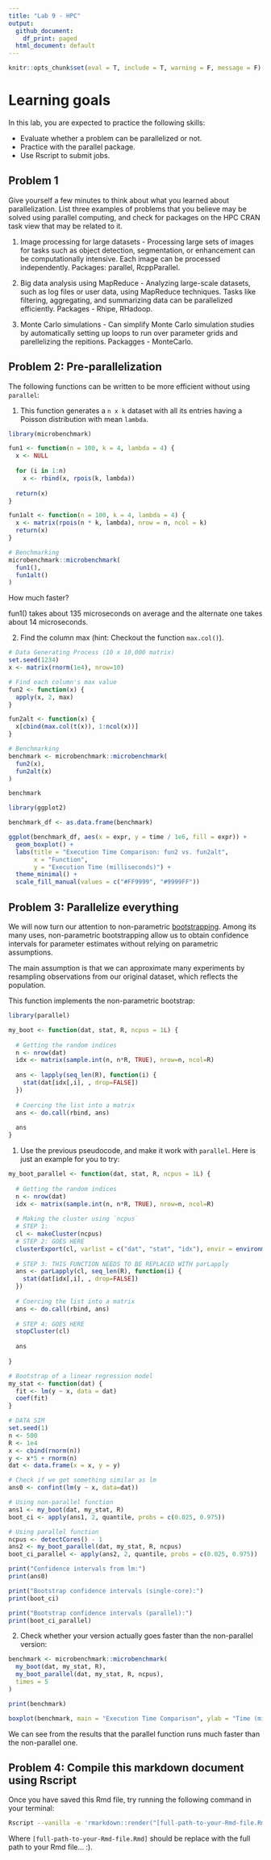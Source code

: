 ```yaml
---
title: "Lab 9 - HPC"
output: 
  github_document:
    df_print: paged
  html_document: default
---
```


```r
knitr::opts_chunk$set(eval = T, include = T, warning = F, message = F)
```

# Learning goals

In this lab, you are expected to practice the following skills:

- Evaluate whether a problem can be parallelized or not.
- Practice with the parallel package.
- Use Rscript to submit jobs.

## Problem 1

Give yourself a few minutes to think about what you learned about parallelization. List three
examples of problems that you believe may be solved using parallel computing,
and check for packages on the HPC CRAN task view that may be related to it.

1. Image processing for large datasets - Processing large sets of images for tasks such as object detection, segmentation, or enhancement can be computationally intensive. Each image can be processed independently. Packages: parallel, RcppParallel.

2. Big data analysis using MapReduce -  Analyzing large-scale datasets, such as log files or user data, using MapReduce techniques. Tasks like filtering, aggregating, and summarizing data can be parallelized efficiently. Packages - Rhipe, RHadoop.

3. Monte Carlo simulations - Can simplify Monte Carlo simulation studies by automatically setting up loops to run over parameter grids and parellelizing the repitions. Packagges - MonteCarlo. 

## Problem 2: Pre-parallelization

The following functions can be written to be more efficient without using
`parallel`:

1. This function generates a `n x k` dataset with all its entries having a Poisson distribution with mean `lambda`.

```r
library(microbenchmark)

fun1 <- function(n = 100, k = 4, lambda = 4) {
  x <- NULL
  
  for (i in 1:n)
    x <- rbind(x, rpois(k, lambda))
  
  return(x)
}

fun1alt <- function(n = 100, k = 4, lambda = 4) {
  x <- matrix(rpois(n * k, lambda), nrow = n, ncol = k)
  return(x)
}

# Benchmarking
microbenchmark::microbenchmark(
  fun1(),
  fun1alt()
)
```

How much faster?

fun1() takes about 135 microseconds on average and the alternate one takes about 14 microseconds. 


2.  Find the column max (hint: Checkout the function `max.col()`).

```r
# Data Generating Process (10 x 10,000 matrix)
set.seed(1234)
x <- matrix(rnorm(1e4), nrow=10)

# Find each column's max value
fun2 <- function(x) {
  apply(x, 2, max)
}

fun2alt <- function(x) {
  x[cbind(max.col(t(x)), 1:ncol(x))]
}

# Benchmarking
benchmark <- microbenchmark::microbenchmark(
  fun2(x),
  fun2alt(x)
)

benchmark
```

```r
library(ggplot2)

benchmark_df <- as.data.frame(benchmark)

ggplot(benchmark_df, aes(x = expr, y = time / 1e6, fill = expr)) +
  geom_boxplot() +
  labs(title = "Execution Time Comparison: fun2 vs. fun2alt",
       x = "Function",
       y = "Execution Time (milliseconds)") +
  theme_minimal() +
  scale_fill_manual(values = c("#FF9999", "#9999FF"))
```


## Problem 3: Parallelize everything

We will now turn our attention to non-parametric 
[bootstrapping](https://en.wikipedia.org/wiki/Bootstrapping_(statistics)).
Among its many uses, non-parametric bootstrapping allow us to obtain confidence
intervals for parameter estimates without relying on parametric assumptions.

The main assumption is that we can approximate many experiments by resampling
observations from our original dataset, which reflects the population. 

This function implements the non-parametric bootstrap:

```r
library(parallel)

my_boot <- function(dat, stat, R, ncpus = 1L) {
  
  # Getting the random indices
  n <- nrow(dat)
  idx <- matrix(sample.int(n, n*R, TRUE), nrow=n, ncol=R)
  
  ans <- lapply(seq_len(R), function(i) {
    stat(dat[idx[,i], , drop=FALSE])
  })
  
  # Coercing the list into a matrix
  ans <- do.call(rbind, ans)
  
  ans
}

```

1. Use the previous pseudocode, and make it work with `parallel`. Here is just an example for you to try:

```r
my_boot_parallel <- function(dat, stat, R, ncpus = 1L) {
  
  # Getting the random indices
  n <- nrow(dat)
  idx <- matrix(sample.int(n, n*R, TRUE), nrow=n, ncol=R)
 
  # Making the cluster using `ncpus`
  # STEP 1:
  cl <- makeCluster(ncpus)
  # STEP 2: GOES HERE
  clusterExport(cl, varlist = c("dat", "stat", "idx"), envir = environment())
  
  # STEP 3: THIS FUNCTION NEEDS TO BE REPLACED WITH parLapply
  ans <- parLapply(cl, seq_len(R), function(i) {
    stat(dat[idx[,i], , drop=FALSE])
  })
  
  # Coercing the list into a matrix
  ans <- do.call(rbind, ans)
  
  # STEP 4: GOES HERE
  stopCluster(cl)
  
  ans
  
}

# Bootstrap of a linear regression model
my_stat <- function(dat) {
  fit <- lm(y ~ x, data = dat)
  coef(fit)
} 

# DATA SIM
set.seed(1)
n <- 500 
R <- 1e4
x <- cbind(rnorm(n)) 
y <- x*5 + rnorm(n)
dat <- data.frame(x = x, y = y)

# Check if we get something similar as lm
ans0 <- confint(lm(y ~ x, data=dat))

# Using non-parallel function
ans1 <- my_boot(dat, my_stat, R)
boot_ci <- apply(ans1, 2, quantile, probs = c(0.025, 0.975))

# Using parallel function
ncpus <- detectCores() - 1
ans2 <- my_boot_parallel(dat, my_stat, R, ncpus)
boot_ci_parallel <- apply(ans2, 2, quantile, probs = c(0.025, 0.975))

print("Confidence intervals from lm:")
print(ans0)

print("Bootstrap confidence intervals (single-core):")
print(boot_ci)

print("Bootstrap confidence intervals (parallel):")
print(boot_ci_parallel)
```

2. Check whether your version actually goes faster than the non-parallel version:

```r
benchmark <- microbenchmark::microbenchmark(
  my_boot(dat, my_stat, R),
  my_boot_parallel(dat, my_stat, R, ncpus),
  times = 5
)

print(benchmark)

boxplot(benchmark, main = "Execution Time Comparison", ylab = "Time (milliseconds)")
```

We can see from the results that the parallel function runs much faster than the non-parallel one. 

## Problem 4: Compile this markdown document using Rscript

Once you have saved this Rmd file, try running the following command
in your terminal:

```bash
Rscript --vanilla -e 'rmarkdown::render("[full-path-to-your-Rmd-file.Rmd]")' &
```

Where `[full-path-to-your-Rmd-file.Rmd]` should be replace with the full path to
your Rmd file... :).


